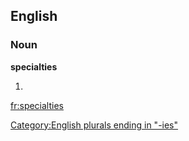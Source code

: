 ==English==

===Noun===
'''specialties'''

# {{plural of|[[specialty]]}}

[[Category:English plurals ending in "-ies"]]

[[fr:specialties]]